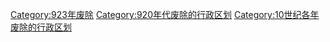 [[Category:923年废除|Category:923年废除]]
[[Category:920年代废除的行政区划|Category:920年代废除的行政区划]]
[[Category:10世纪各年废除的行政区划|Category:10世纪各年废除的行政区划]]